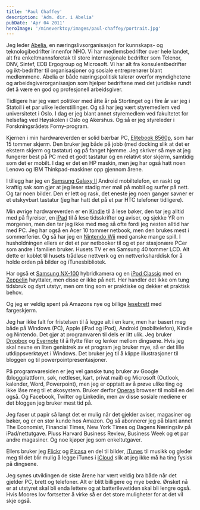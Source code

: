 ```yaml
---
title: 'Paul Chaffey'
description: 'Adm. dir. i Abelia'
pubDate: 'Apr 04 2011'
heroImage: '/mineverktoy/images/paul-chaffey/portrait.jpg'
---
```







<Question1/>

<p>Jeg leder <a href="http://www.abelia.no/">Abelia</a>, en
næringslivsorganisasjon for kunnskaps- og teknologibedrifter innenfor
NHO. Vi har medlemsbedrifter over hele landet, alt fra
enkeltmannsforetak til store internasjonale bedrifter som Telenor,
DNV, Sintef, EDB Ergogroup og Microsoft. Vi har alt fra
konsulentbedrifter og ikt-bedrifter til organisasjoner og sosiale
entreprenører blant medlemmene. Abelia er både næringspolitisk talerør
overfor myndighetene og arbeidsgiverorganisasjon som hjelper
bedriftene med det juridiske rundt det å være en god og profesjonell
arbeidsgiver.</p>
 
<p>Tidligere har jeg vært politiker med åtte år på Stortinget og i
fire år var jeg i Statoil i et par ulike lederstillinger. Og så har
jeg vært styremedlem ved universitetet i Oslo. I dag er jeg blant
annet styremedlem ved fakultetet for helsefag ved Høyskolen i Oslo og
Akershus. Og så er jeg styreleder i Forskningsrådets
Forny-program.</p>



<Question2/>

<p>Kjernen i min hardwareverden er solid bærbar PC, <a href="http://h10010.www1.hp.com/wwpc/us/en/sm/WF05a/321957-321957-64295-3740645-3955549-5056949.html">Elitebook 8560p</a>, som har 15 tommer
skjerm. Den bruker jeg både på jobb (med docking slik at det er
ekstern skjerm og tastatur) og på fanget hjemme. Jeg skriver så mye at
jeg fungerer best på PC med et godt tastatur og en relativt stor
skjerm, samtidig som det er mobilt. I dag er det en HP maskin, men jeg
har også hatt noen Lenovo og IBM Thinkpad-maskiner opp gjennom
årene.</p>
 
<p>I tillegg har jeg en <a
href="http://www.samsung.com/global/microsite/galaxys2/">Samsung
Galaxy II</a> Android mobiltelefon, en raskt og kraftig sak som gjør
at jeg leser stadig mer mail på mobil og surfer på nett. Og tar noen
bilder. Den er lett og rask, det eneste jeg noen ganger savner er et
utskyvbart tastatur (jeg har hatt det på et par HTC telefoner
tidligere).</p>
 
<p>Min øvrige hardwareverden er en <a
href="http://en.wikipedia.org/wiki/Amazon_Kindle">Kindle</a> til å
lese bøker, den tar jeg alltid med på flyreiser, en <a
href="http://www.apple.com/ipad/">iPad</a> til å lese tidsskrifter og
aviser, og sjekke YR om morgenen, men den tar jeg ikke med meg så ofte
fordi jeg nesten alltid har med PC. Jeg har også en Acer 10 tommer
netbook, men den brukes mest i sommerferier. Og så har jeg en <a
href="http://wii.com/">Nintendo Wii</a> med ganske mange spill. I
husholdningen ellers er det et par netbooker til og et par stasjonære
PCer som andre i familien bruker. Husets TV er en Samsung 40 tommer
LCD. Alt dette er koblet til husets trådløse nettverk og en
nettverksharddisk for å holde orden på bilder og iTunesbibliotek.</p>
 
<p>Har også et <a
href="http://www.samsung.com/us/photography/digital-cameras/EV-NX100ZBABUS">Samsung
NX-100</a> hybridkamera og en <a
href="http://www.google.no/url?sa=t&source=web&cd=1&sqi=2&ved=0CDsQFjAA&url=http%3A%2F%2Fwww.apple.com%2Fipodclassic%2F&ei=G31aTrjKPImChQf1ldAi&usg=AFQjCNEPqR3S5KPFXyejlG7RrFX4wBCqSw">iPod
Classic</a> med en <a
href="http://www.bowers-wilkins.com/iPod_and_Computer_Speakers/iPod_and_Computer_Speakers/Zeppelin_Air/overview.html">Zeppelin</a>
høyttaler, men disse er ikke på nett. Her handler det ikke om tung
tidsbruk og dyrt utstyr, men om ting som er praktiske og dekker et
praktisk behov.</p>

<p>Og jeg er veldig spent på Amazons nye og billige <a href="http://www.amazon.com/Kindle-Fire-Color/dp/B0051VVOB2">lesebrett</a> med fargeskjerm.</p>



<Question3/>

<p>Jeg har ikke falt for fristelsen til å legge alt i en kurv, men har
basert meg både på Windows (PC), Apple (iPad og iPod), Android
(mobiltelefon), Kindle og Nintendo. Det gjør at programvaren til dels
er litt ulik. Jeg bruker <a href="http://www.dropbox.com/">Dropbox</a>
og <a
href="http://www.google.no/url?sa=t&source=web&cd=1&ved=0CCMQFjAA&url=http%3A%2F%2Fwww.evernote.com%2F&ei=V31aTqKqDoP3sgbGhcTXCg&usg=AFQjCNG8Dy_xUMLEvLnmTtDUJ4a8CDO5nQ">Evernote</a>
til å flytte filer og lenker mellom dingsene. Hvis jeg skal nevne en
liten genistrek av et program jeg bruker mye, så er det lille
utklippsverktøyet i Windows. Det bruker jeg til å klippe
illustrasjoner til bloggen og til powerpointpresentasjoner.</p>
 
<p>På programvaresiden er jeg vel ganske tung bruker av Google
(bloggplattform, søk, nettleser, kart, privat mail) og Microsoft
(Outlook, kalender, Word, Powerpoint), men jeg er opptatt av å prøve
ulike ting og ikke låse meg til et økosystem. Bruker derfor <a
href="http://www.google.no/url?sa=t&source=web&cd=1&ved=0CCoQFjAA&url=http%3A%2F%2Fwww.opera.com%2F&ei=a31aTuGLPITOswbrw6CUCw&usg=AFQjCNGxN8XXYIZ2mq1WZD8EnnkPBOJBpg">Operas</a>
browser til mobil en del også. Og Facebook, Twitter og Linkedin, men
av disse sosiale mediene er det bloggen jeg bruker mest tid på.</p>
 
<p>Jeg faser ut papir så langt det er mulig når det gjelder aviser,
magasiner og bøker, og er en stor kunde hos Amazon. Og så abonnerer
jeg på blant annet The Economist, Financial Times, New York Times og
Dagens Næringsliv på iPad/nettutgave. Pluss Harvard Business Review,
Business Week og et par andre magasiner. Og noe kjøper jeg som
enkeltutgaver.</p>
 
<p>Ellers bruker jeg <a href="http://www.flickr.com/">Flickr</a> og <a
href="http://www.google.no/url?sa=t&source=web&cd=1&sqi=2&ved=0CCMQFjAA&url=http%3A%2F%2Fpicasa.google.com%2F&ei=oH1aTqnBOJDIswb0henCBg&usg=AFQjCNHHrKCEwrKaKrze1K3hvtv5sDtBsw">Picasa</a>
en del til bilder, <a href="http://www.apple.com/itunes/">iTunes</a>
til musikk og gleder meg til det blir mulig å legge iTunes i <a href="https://www.icloud.com/">iCloud</a>
slik at jeg ikke må ha ting fysisk på dingsene.</p>



<Question4/>

<p>Jeg synes utviklingen de siste årene har vært veldig bra både når
det gjelder PC, brett og telefoner. Alt er blitt billigere og mye
bedre. Ønsket nå er at utstyret skal bli enda lettere og at
batterilevetiden skal bli lengre også. Hvis Moores lov fortsetter å
virke så er det store muligheter for at det vil skje også.</p>

